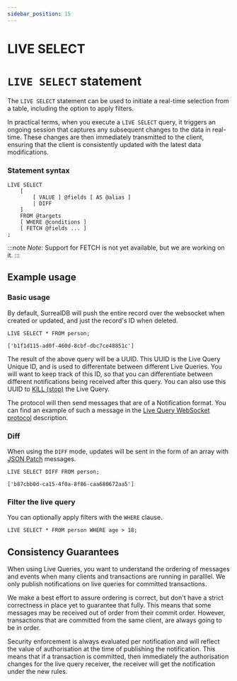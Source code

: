```yaml
---
sidebar_position: 15
---
```


# LIVE SELECT

# `LIVE SELECT` statement

The `LIVE SELECT` statement can be used to initiate a real-time selection from a table, including the option to apply filters.

In practical terms, when you execute a `LIVE SELECT` query, it triggers an ongoing session that captures any subsequent changes to the data in real-time. These changes are then immediately transmitted to the client, ensuring that the client is consistently updated with the latest data modifications.

### Statement syntax

```surql title="SurrealQL Syntax"
LIVE SELECT
	[
		[ VALUE ] @fields [ AS @alias ]
		| DIFF
	]
	FROM @targets
	[ WHERE @conditions ]
	[ FETCH @fields ... ]
;
```

:::note
 <em> Note: </em> Support for FETCH is not yet available, but we are working on it.
:::

## Example usage
### Basic usage

By default, SurrealDB will push the entire record over the websocket when created or updated, and just the record's ID when deleted.

```surql
LIVE SELECT * FROM person;

['b1f1d115-ad0f-460d-8cbf-dbc7ce48851c']
```

The result of the above query will be a UUID.
This UUID is the Live Query Unique ID, and is used to differentate between different Live Queries.
You will want to keep track of this ID, so that you can differentiate between different notifications being received after this query.
You can also use this UUID to [KILL (stop)](/docs/1.0.x/surrealql/statements/kill) the Live Query.

The protocol will then send messages that are of a Notification format.
You can find an example of such a message in the [Live Query WebSocket protocol](/docs/1.0.x/integration/websocket#live) description.

### Diff 

When using the `DIFF` mode, updates will be sent in the form of an array with [JSON Patch](https://jsonpatch.com/) messages.

```surql
LIVE SELECT DIFF FROM person;

['b87cbb0d-ca15-4f0a-8f86-caa680672aa5']
```
### Filter the live query

You can optionally apply filters with the `WHERE` clause.

```surql
LIVE SELECT * FROM person WHERE age > 18;
```

## Consistency Guarantees

When using Live Queries, you want to understand the ordering of messages and events when many clients and transactions are running in paralllel.
We only publish notifications on live queries for committed transactions.

We make a best effort to assure ordering is correct, but don't have a strict correctness in place yet to guarantee that fully.  This means that some messages may be received out of order from their commit order.
However, transactions that are committed from the same client, are always going to be in order.

Security enforcement is always evaluated per notification and will reflect the value of authorisation at the time of publishing the notification.
This means that if a transaction is committed, then immediately the authorisation changes for the live query receiver, the receiver will get the notification under the new rules.
